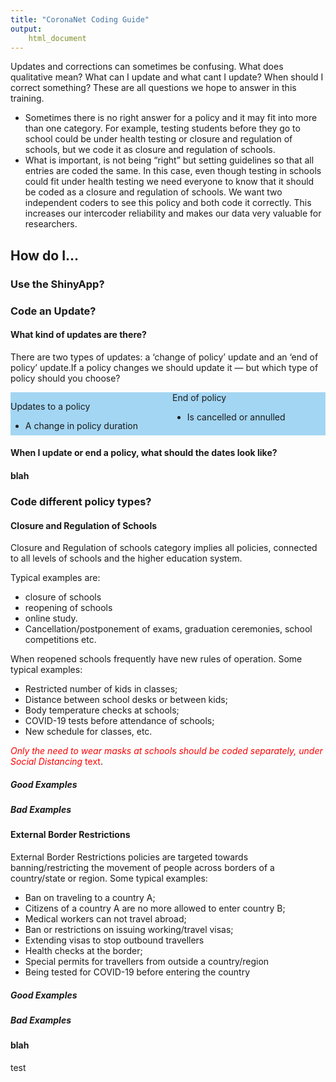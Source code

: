 ```yaml
---
title: "CoronaNet Coding Guide"
output: 
    html_document
---
```


<style>

.tab-content{
   margin-bottom: 75px;
}
  .col2 {
    columns: 2 200px;         /* number of columns and width in pixels*/
    -webkit-columns: 2 200px; /* chrome, safari */
    -moz-columns: 2 200px;    /* firefox */
    background-color: #A3D6F3;
  }
  .col3 {
    columns: 3 100px;
    -webkit-columns: 3 100px;
    -moz-columns: 3 100px;
  }
</style>

Updates and corrections can sometimes be confusing. What does qualitative mean? What can I update and what cant I update? When should I correct something? These are all questions we hope to answer in this training.

* Sometimes there is no right answer for a policy and it may fit into more than one category. For example, testing students before they go to school could be under health testing or closure and regulation of schools, but we code it as closure and regulation of schools. 
* What is important, is not being “right” but setting guidelines so that all entries are coded the same. In this case, even though testing in schools could fit under health testing we need everyone to know that it should be coded as a closure and regulation of schools. We want two independent coders to see this policy and both code it correctly. This increases our intercoder reliability and makes our data very valuable for researchers.

## How do I... {.tabset}

### Use the ShinyApp? 

### Code an Update? {.tabset}

#### What kind of updates are there?
There are two types of updates: a 'change of policy' update and an 'end of policy' update.If a policy changes we should update it --- but which type of policy should you choose?  

<div class="col2">

Updates to a policy

 * A change in policy duration


End of policy

* Is cancelled or annulled

</div>


#### When I update or end a policy, what should the dates look like?

#### blah

### Code different policy types? {.tabset}

#### Closure and Regulation of Schools {.tabset}

Closure and Regulation of schools category implies all policies, connected to all levels of schools and the higher education system. 

Typical examples are: 

* closure of schools
* reopening of schools
* online study. 
* Cancellation/postponement of exams, graduation ceremonies, school competitions etc.  

When reopened schools frequently have new rules of operation. Some typical examples:

* Restricted number of kids in classes; 
* Distance between school desks or between kids;
* Body temperature checks at schools;
* COVID-19 tests before attendance of schools;
* New schedule for classes, etc. 


<span style="color:red">*Only the need to wear masks at schools should be coded separately, under Social Distancing* text</span>.


##### Good Examples

##### Bad Examples

#### External Border Restrictions {.tabset}

External Border Restrictions policies are targeted towards banning/restricting the movement of people across borders of a country/state or region.  Some typical examples: 

* Ban on traveling to a country A; 
* Citizens of a country A are no more allowed to enter country B;
* Medical workers can not travel abroad;
* Ban or restrictions on issuing working/travel visas;
* Extending visas to stop outbound travellers
* Health checks at the border;
* Special permits for travellers from outside a country/region
* Being tested for COVID-19 before entering the country

##### Good Examples

##### Bad Examples

#### blah
test
